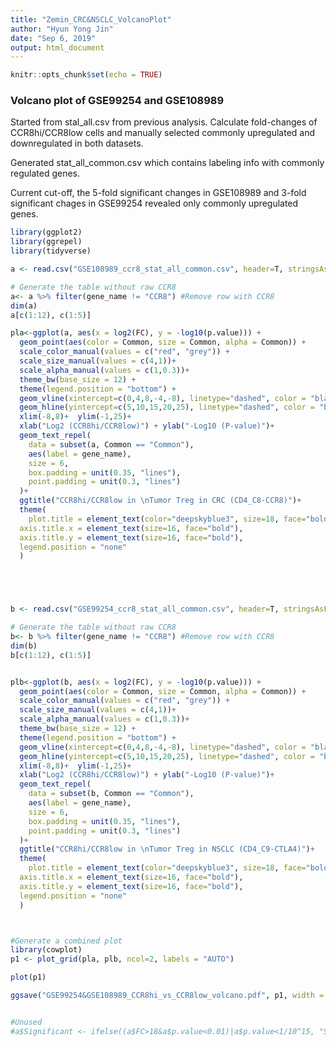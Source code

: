 ```yaml
---
title: "Zemin_CRC&NSCLC_VolcanoPlot"
author: "Hyun Yong Jin"
date: "Sep 6, 2019"
output: html_document
---
```


```r
knitr::opts_chunk$set(echo = TRUE)
```

### Volcano plot of GSE99254 and GSE108989

Started from stal_all.csv from previous analysis. 
Calculate fold-changes of CCR8hi/CCR8low cells and manually selected commonly upregulated and downregulated in both datasets. 

Generated stat_all_common.csv which contains labeling info with commonly regulated genes. 

Current cut-off, the 5-fold significant changes in GSE108989 and 3-fold significant chages in GSE99254 revealed only commonly upregulated genes. 


```r
library(ggplot2)
library(ggrepel)
library(tidyverse)

a <- read.csv("GSE108989_ccr8_stat_all_common.csv", header=T, stringsAsFactors = FALSE)

# Generate the table without raw CCR8
a<- a %>% filter(gene_name != "CCR8") #Remove row with CCR8
dim(a)
a[c(1:12), c(1:5)]

pla<-ggplot(a, aes(x = log2(FC), y = -log10(p.value))) +
  geom_point(aes(color = Common, size = Common, alpha = Common)) +
  scale_color_manual(values = c("red", "grey")) +
  scale_size_manual(values = c(4,1))+
  scale_alpha_manual(values = c(1,0.3))+
  theme_bw(base_size = 12) + 
  theme(legend.position = "bottom") +
  geom_vline(xintercept=c(0,4,8,-4,-8), linetype="dashed", color = "black", size=0.3)+
  geom_hline(yintercept=c(5,10,15,20,25), linetype="dashed", color = "black", size=0.3)+
  xlim(-8,8)+  ylim(-1,25)+
  xlab("Log2 (CCR8hi/CCR8low)") + ylab("-Log10 (P-value)")+
  geom_text_repel(
    data = subset(a, Common == "Common"),
    aes(label = gene_name),
    size = 6,
    box.padding = unit(0.35, "lines"),
    point.padding = unit(0.3, "lines")
  )+
  ggtitle("CCR8hi/CCR8low in \nTumor Treg in CRC (CD4_C8-CCR8)")+
  theme(
    plot.title = element_text(color="deepskyblue3", size=18, face="bold.italic"),
  axis.title.x = element_text(size=16, face="bold"),
  axis.title.y = element_text(size=16, face="bold"),
  legend.position = "none"
  )





b <- read.csv("GSE99254_ccr8_stat_all_common.csv", header=T, stringsAsFactors = FALSE)

# Generate the table without raw CCR8
b<- b %>% filter(gene_name != "CCR8") #Remove row with CCR8
dim(b)
b[c(1:12), c(1:5)]


plb<-ggplot(b, aes(x = log2(FC), y = -log10(p.value))) +
  geom_point(aes(color = Common, size = Common, alpha = Common)) +
  scale_color_manual(values = c("red", "grey")) +
  scale_size_manual(values = c(4,1))+
  scale_alpha_manual(values = c(1,0.3))+
  theme_bw(base_size = 12) + 
  theme(legend.position = "bottom") +
  geom_vline(xintercept=c(0,4,8,-4,-8), linetype="dashed", color = "black", size=0.3)+
  geom_hline(yintercept=c(5,10,15,20,25), linetype="dashed", color = "black", size=0.3)+
  xlim(-8,8)+  ylim(-1,25)+
  xlab("Log2 (CCR8hi/CCR8low)") + ylab("-Log10 (P-value)")+
  geom_text_repel(
    data = subset(b, Common == "Common"),
    aes(label = gene_name),
    size = 6,
    box.padding = unit(0.35, "lines"),
    point.padding = unit(0.3, "lines")
  )+
  ggtitle("CCR8hi/CCR8low in \nTumor Treg in NSCLC (CD4_C9-CTLA4)")+
  theme(
    plot.title = element_text(color="deepskyblue3", size=18, face="bold.italic"),
  axis.title.x = element_text(size=16, face="bold"),
  axis.title.y = element_text(size=16, face="bold"),
  legend.position = "none"
  )



#Generate a combined plot
library(cowplot)
p1 <- plot_grid(pla, plb, ncol=2, labels = "AUTO")

plot(p1)

ggsave("GSE99254&GSE108989_CCR8hi_vs_CCR8low_volcano.pdf", p1, width = 12, height = 7)


#Unused
#a$Significant <- ifelse((a$FC>18&a$p.value<0.01)|a$p.value<1/10^15, "Significant", "Not Sig") #common genes were pre-selected and labled under header "Common"

```






